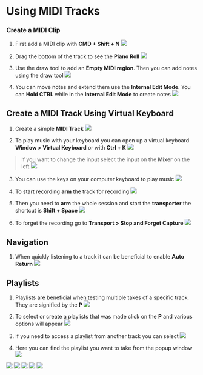 # Using MIDI Tracks

### Create a MIDI Clip
1. First add a MIDI clip with **CMD + Shift + N**
![](./assets/create-midi-clip.png)

2. Drag the bottom of the track to see the **Piano Roll**
![](./assets/show-track-piano.gif)

3. Use the draw tool to add an **Empty MIDI region**. Then you can add notes using the draw tool
![](./assets/add-notes-to-midi.gif)

4. You can move notes and extend them use the **Internal Edit Mode**. You can **Hold CTRL** while in the **Internal Edit Mode** to create notes
![](./assets/internal-edit-mode.gif)

## Create a MIDI Track Using Virtual Keyboard
1. Create a simple **MIDI Track**
![](./assets/create-midi-track.png)

2. To play music with your keyboard you can open up a virtual keyboard **Window > Virtual Keyboard** or with **Ctrl + K**
![](./assets/play-virtual-piano.png)
> If you want to change the input select the input on the **Mixer** on the left
> ![](./assets/update-input.png)

3. You can use the keys on your computer keyboard to play music
![](./assets/virtual-keyboard.png)

4. To start recording **arm** the track for recording
![](./assets/arm-track.png)

5. Then you need to **arm** the whole session and start the **transporter** the shortcut is **Shift + Space**
![](./assets/arm-session.png)

6. To forget the recording go to **Transport > Stop and Forget Capture**
![](./assets/stop-and-forget-recording.png)

## Navigation
1. When quickly listening to a track it can be beneficial to enable **Auto Return**
![](./assets/auto-return-button.png)

## Playlists
1. Playlists are beneficial when testing multiple takes of a specific track. They are signified by the **P**
![](./assets/ardour-playlists.png)

2. To select or create a playlists that was made click on the **P** and various options will appear
![](./assets/.png)

3. If you need to access a playlist from another track you can select 
![](./assets/playlists-advanced.png)

4. Here you can find the playlist you want to take from the popup window
![](./assets/take-playlists-menu.png)


![](./assets/.png)
![](./assets/.png)
![](./assets/.png)
![](./assets/.png)
![](./assets/.png)